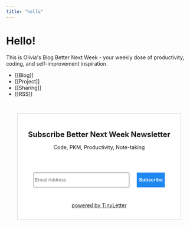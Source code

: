 ```yaml
---
title: "hello"
---
```


# Hello!

This is Olivia's Blog Better Next Week - your weekly dose of productivity, coding, and self-improvement inspiration.



- [[Blog]]
- [[Project]]
- [[Sharing]]
- [[RSS]]


<div class="container" style="padding: 30px; background-image: url('https://imagehosting-ow.oss-cn-hangzhou.aliyuncs.com/202212301236072.jpg');">        
<form style="background: white;border:1px solid #ccc;padding:30px 5px;text-align:center;" action="https://tinyletter.com/oliwang" method="post" target="popupwindow" onsubmit="window.open('https://tinyletter.com/oliwang', 'popupwindow', 'scrollbars=yes,width=800,height=600');return true">
<p>
    <label for="tlemail" style="font-size: 20px; font-weight:bold;">Subscribe Better Next Week Newsletter</label>
</p>
<p>Code, PKM, Productivity, Note-taking</p>
<div style="display:flex; margin: 60px 30px 40px 30px;justify-content:center;">
    <input type="text" style="width:70%; height: 40px;" name="email" id="tlemail" placeholder="Email Address"/>
    <input type="hidden" value="1" name="embed"/>
    <input type="submit" value="Subscribe" style="font-weight:bold; margin-left:20px; display: inline-block; border-radius:0px; border:0px;background-color:rgb(30, 135, 240);color:white;"/>
</div>

<p style="margin-bottom:0px;">
<a href="https://tinyletter.com" target="_blank">powered by TinyLetter</a>
</p>
</form>
</div>






        